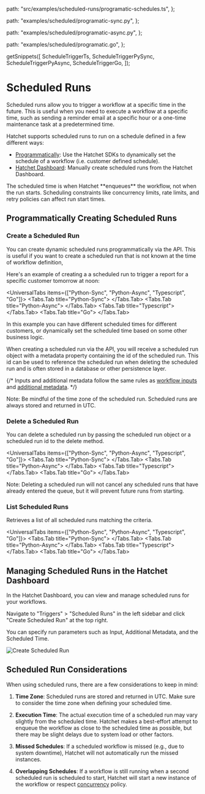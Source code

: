 
  path: "src/examples/scheduled-runs/programatic-schedules.ts",
};

  path: "examples/scheduled/programatic-sync.py",
};

  path: "examples/scheduled/programatic-async.py",
};

  path: "examples/scheduled/programatic.go",
};

  getSnippets([
    ScheduleTriggerTs,
    ScheduleTriggerPySync,
    ScheduleTriggerPyAsync,
    ScheduleTriggerGo,
  ]);

# Scheduled Runs

Scheduled runs allow you to trigger a workflow at a specific time in the future. This is useful when you need to execute a workflow at a specific time, such as sending a reminder email at a specific hour or a one-time maintenance task at a predetermined time.

Hatchet supports scheduled runs to run on a schedule defined in a few different ways:

- [Programmatically](./schedule-trigger.mdx#programmatically-creating-scheduled-runs): Use the Hatchet SDKs to dynamically set the schedule of a workflow (i.e. customer defined schedule).
- [Hatchet Dashboard](./schedule-trigger.mdx#managing-scheduled-runs-in-the-hatchet-dashboard): Manually create scheduled runs from the Hatchet Dashboard.

<Callout type="info">
  The scheduled time is when Hatchet **enqueues** the workflow, not when the run
  starts. Scheduling constraints like concurrency limits, rate limits, and retry
  policies can affect run start times.
</Callout>

## Programmatically Creating Scheduled Runs

### Create a Scheduled Run

You can create dynamic scheduled runs programmatically via the API. This is useful if you want to create a scheduled run that is not known at the time of workflow definition,

Here's an example of creating a a scheduled run to trigger a report for a specific customer tomorrow at noon:

<UniversalTabs items={["Python-Sync", "Python-Async", "Typescript", "Go"]}>
  <Tabs.Tab title="Python-Sync">
    <GithubSnippet src={ScheduleTriggerPySync} target="Create" />
  </Tabs.Tab>
  <Tabs.Tab title="Python-Async">
    <GithubSnippet src={ScheduleTriggerPyAsync} target="Create" />
  </Tabs.Tab>
  <Tabs.Tab title="Typescript">
    <GithubSnippet src={ScheduleTriggerTs} target="Create" />
  </Tabs.Tab>
  <Tabs.Tab title="Go">
    <GithubSnippet src={ScheduleTriggerGo} target="Create" />
  </Tabs.Tab>
</UniversalTabs>

In this example you can have different scheduled times for different customers, or dynamically set the scheduled time based on some other business logic.

When creating a scheduled run via the API, you will receive a scheduled run object with a metadata property containing the id of the scheduled run. This id can be used to reference the scheduled run when deleting the scheduled run and is often stored in a database or other persistence layer.

{/* Inputs and additional metadata follow the same rules as [workflow inputs](../workflows/inputs.mdx) and [additional metadata](../workflows/additional-metadata.mdx). */}

<Callout>
  Note: Be mindful of the time zone of the scheduled run. Scheduled runs are
  always stored and returned in UTC.
</Callout>

### Delete a Scheduled Run

You can delete a scheduled run by passing the scheduled run object or a scheduled run id to the delete method.

<UniversalTabs items={["Python-Sync", "Python-Async", "Typescript", "Go"]}>
  <Tabs.Tab title="Python-Sync">
    <GithubSnippet src={ScheduleTriggerPySync} target="Delete" />
  </Tabs.Tab>
  <Tabs.Tab title="Python-Async">
    <GithubSnippet src={ScheduleTriggerPyAsync} target="Delete" />
  </Tabs.Tab>
  <Tabs.Tab title="Typescript">
    <GithubSnippet src={ScheduleTriggerTs} target="Delete" />
  </Tabs.Tab>
  <Tabs.Tab title="Go">
    <GithubSnippet src={ScheduleTriggerGo} target="Delete" />
  </Tabs.Tab>
</UniversalTabs>

<Callout>
  Note: Deleting a scheduled run will not cancel any scheduled runs that have
  already entered the queue, but it will prevent future runs from starting.
</Callout>

### List Scheduled Runs

Retrieves a list of all scheduled runs matching the criteria.

<UniversalTabs items={["Python-Sync", "Python-Async", "Typescript", "Go"]}>
  <Tabs.Tab title="Python-Sync">
    <GithubSnippet src={ScheduleTriggerPySync} target="List" />
  </Tabs.Tab>
  <Tabs.Tab title="Python-Async">
    <GithubSnippet src={ScheduleTriggerPyAsync} target="List" />
  </Tabs.Tab>
  <Tabs.Tab title="Typescript">
    <GithubSnippet src={ScheduleTriggerTs} target="List" />
  </Tabs.Tab>
  <Tabs.Tab title="Go">
    <GithubSnippet src={ScheduleTriggerGo} target="List" />
  </Tabs.Tab>
</UniversalTabs>

## Managing Scheduled Runs in the Hatchet Dashboard

In the Hatchet Dashboard, you can view and manage scheduled runs for your workflows.

Navigate to "Triggers" > "Scheduled Runs" in the left sidebar and click "Create Scheduled Run" at the top right.

You can specify run parameters such as Input, Additional Metadata, and the Scheduled Time.

![Create Scheduled Run](../../../../public/schedule-dash.gif)

## Scheduled Run Considerations

When using scheduled runs, there are a few considerations to keep in mind:

1. **Time Zone**: Scheduled runs are stored and returned in UTC. Make sure to consider the time zone when defining your scheduled time.

2. **Execution Time**: The actual execution time of a scheduled run may vary slightly from the scheduled time. Hatchet makes a best-effort attempt to enqueue the workflow as close to the scheduled time as possible, but there may be slight delays due to system load or other factors.

3. **Missed Schedules**: If a scheduled workflow is missed (e.g., due to system downtime), Hatchet will not automatically run the missed instances.

4. **Overlapping Schedules**: If a workflow is still running when a second scheduled run is scheduled to start, Hatchet will start a new instance of the workflow or respect [concurrency](../concurrency/overview.mdx) policy.
